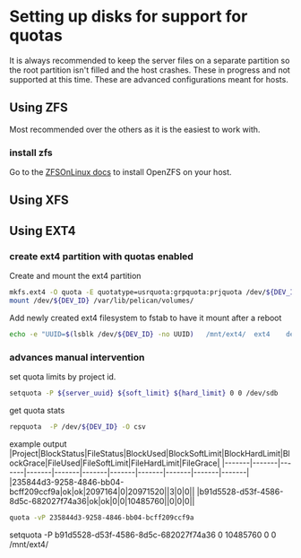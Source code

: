 
# Setting up disks for support for quotas

<Admonition type="info">
    It is always recommended to keep the server files on a separate partition so the root partition isn't filled and the host crashes.
</Admonition>

<Admonition type="warning">
    These in progress and not supported at this time.
</Admonition>

<Admonition type="warning">
    These are advanced configurations meant for hosts.
</Admonition>

## Using ZFS
Most recommended over the others as it is the easiest to work with.

### install zfs
Go to the [ZFSOnLinux docs](https://openzfs.github.io/openzfs-docs/Getting%20Started/index.html) to install OpenZFS on your host.


## Using XFS

## Using EXT4

### create ext4 partition with quotas enabled
Create and mount the ext4 partition 
```bash
mkfs.ext4 -O quota -E quotatype=usrquota:grpquota:prjquota /dev/${DEV_ID}
mount /dev/${DEV_ID} /var/lib/pelican/volumes/
```

Add newly created ext4 filesystem to fstab to have it mount after a reboot

```bash
echo -e "UUID=$(lsblk /dev/${DEV_ID} -no UUID)   /mnt/ext4/  ext4    defaults|prjquota   0   1" >> /etc/fstab
```

### advances manual intervention
set quota limits by project id.
```bash
setquota -P ${server_uuid} ${soft_limit} ${hard_limit} 0 0 /dev/sdb
```

get quota stats
```bash
repquota  -P /dev/${DEV_ID} -O csv
```

example output
|Project|BlockStatus|FileStatus|BlockUsed|BlockSoftLimit|BlockHardLimit|BlockGrace|FileUsed|FileSoftLimit|FileHardLimit|FileGrace|
|-------|-------|-------|-------|-------|-------|-------|-------|-------|-------|-------|
|235844d3-9258-4846-bb04-bcff209ccf9a|ok|ok|2097164|0|20971520||3|0|0||
|b91d5528-d53f-4586-8d5c-682027f74a36|ok|ok|0|0|10485760||0|0|0||

```bash
quota -vP 235844d3-9258-4846-bb04-bcff209ccf9a
```


setquota -P b91d5528-d53f-4586-8d5c-682027f74a36 0 10485760 0 0 /mnt/ext4/